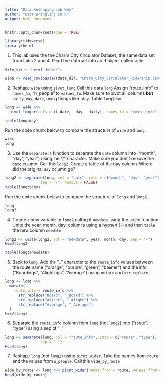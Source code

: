 ```yaml
---
title: "Data Reshaping Lab Key"
author: "Data Wrangling in R"
output: html_document
---
```


```r
knitr::opts_chunk$set(echo = TRUE)
```

```r
library(tidyverse)
library(here)
```

1.  This lab uses the the Charm City Circulator Dataset, the same data set from Labs 2 and 4. Read the data set into an R object called `wide`.

```r
data_dir <- here("data//")

wide <- read_csv(paste0(data_dir, "Charm_City_Circulator_Ridership.csv"))
```

2.  Reshape `wide` using `pivot_long` Call this data `long` Assign "route_info" to `names_to`, "n_people" to `values_to`. Make sure to pivot all columns **but** `daily`, `day`, `date`, using things like `-day`. Table `long$day`

```r
long <- wide %>%
  pivot_longer(cols = c(-date, -day, -daily), names_to = "route_info", values_to = "n_people") 

table(long$day)
```

Run the code chunk below to compare the structure of `wide` and `long`.

```r
wide
long
```


3.  Use the `separate()` function to separate the `date` column into ("month", "day", "year") using the "/" character. Make sure you don't remove the `date` column. Call this `long2`. Create a table of the day column. Where did the original `day` column go?

```r
long2 <- separate(long, col = "date", into = c("month", "day", "year"), 
                sep = "/", remove = FALSE)
table(long2$day)

```

Run the code chunk below to compare the structure of `long` and `long2`.

```r
long
long2
```

4.  Create a new variable in `long2` calling it `newdate` using the `unite` function. Unite the year, month, day, columns using a hyphen (`-`) and then `table` the new column `newdate`

```r
long2 <- unite(long2, col = "newdate", year, month, day, sep = "-")
head(long2)

table(long2$newdate)
```

5.  Back to `long`. Add the "\_" character to the `route_info` values between the route name ("orange", "purple", "green", "banner") and the info ("Boardings", "Alightings", "Average") using `mutate` and `str_replace`.

```r
long <- long %>% 
  mutate(
    route_info = route_info %>% 
      str_replace("Board", "_Board") %>% 
      str_replace("Alight", "_Alight") %>% 
      str_replace("Average", "_Average") 
  )
head(long)
```

6.  Separate the `route_info` column from `long` (not `long2`) into ("route", "type") using a sep of "\_"

```r
long <- separate(long, col = "route_info", into = c("route", "type"), 
                sep = "_")
head(long)
```

7.  Reshape `long` (not `long2`) using `pivot_wider`. Take the names from `route` and the values from `n_people`. Call this `wide_by_route`

```r
wide_by_route <- long %>% pivot_wider(names_from = route, values_from = n_people)
head(wide_by_route)
```
